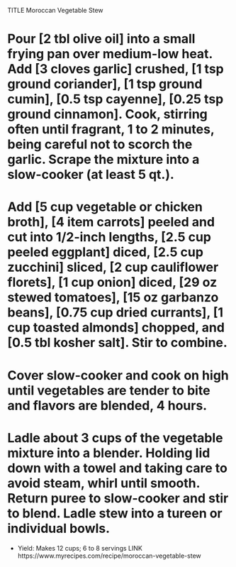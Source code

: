 TITLE Moroccan Vegetable Stew

# Pour [2 tbl olive oil] into a small frying pan over medium-low heat. Add [3 cloves garlic] crushed, [1 tsp ground coriander], [1 tsp ground cumin], [0.5 tsp cayenne], [0.25 tsp ground cinnamon]. Cook, stirring often until fragrant, 1 to 2 minutes, being careful not to scorch the garlic. Scrape the mixture into a slow-cooker (at least 5 qt.).

# Add [5 cup vegetable or chicken broth], [4 item carrots] peeled and cut into 1/2-inch lengths, [2.5 cup peeled eggplant] diced, [2.5 cup zucchini] sliced, [2 cup cauliflower florets], [1 cup onion] diced, [29 oz stewed tomatoes], [15 oz garbanzo beans], [0.75 cup dried currants], [1 cup toasted almonds] chopped, and [0.5 tbl kosher salt]. Stir to combine.

# Cover slow-cooker and cook on high until vegetables are tender to bite and flavors are blended, 4 hours.

# Ladle about 3 cups of the vegetable mixture into a blender. Holding lid down with a towel and taking care to avoid steam, whirl until smooth. Return puree to slow-cooker and stir to blend. Ladle stew into a tureen or individual bowls.

* Yield: Makes 12 cups; 6 to 8 servings
LINK https://www.myrecipes.com/recipe/moroccan-vegetable-stew
